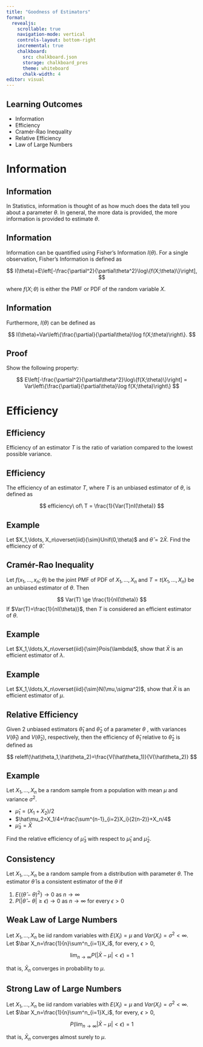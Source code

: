 ```yaml
---
title: "Goodness of Estimators"
format:
  revealjs:
    scrollable: true
    navigation-mode: vertical
    controls-layout: bottom-right
    incremental: true 
    chalkboard:
      src: chalkboard.json
      storage: chalkboard_pres
      theme: whiteboard
      chalk-width: 4
editor: visual
---
```


## Learning Outcomes

-   Information
-   Efficiency
-   Cramér-Rao Inequality
-   Relative Efficiency
-   Law of Large Numbers

# Information

## Information

In Statistics, information is thought of as how much does the data tell you about a parameter $\theta$. In general, the more data is provided, the more information is provided to estimate $\theta$.

## Information

Information can be quantified using Fisher's Information $I(\theta)$. For a single observation, Fisher's Information is defined as

$$
I(\theta)=E\left[-\frac{\partial^2}{\partial\theta^2}\log\{f(X;\theta)\}\right],
$$

where $f(X;\theta)$ is either the PMF or PDF of the random variable $X$.

## Information

Furthermore, $I(\theta)$ can be defined as

$$
I(\theta)=Var\left\{\frac{\partial}{\partial\theta}\log f(X;\theta)\right\}.
$$

## Proof

Show the following property:

$$
E\left[-\frac{\partial^2}{\partial\theta^2}\log\{f(X;\theta)\}\right] = Var\left\{\frac{\partial}{\partial\theta}\log f(X;\theta)\right\}
$$

# Efficiency

## Efficiency

Efficiency of an estimator $T$ is the ratio of variation compared to the lowest possible variance.

## Efficiency

The efficiency of an estimator $T$, where $T$ is an unbiased estimator of $\theta$, is defined as

$$
efficiency\ of\ T = \frac{1}{Var(T)nI(\theta)}
$$

## Example

Let $X_1,\ldots, X_n\overset{iid}{\sim}Unif(0,\theta)$ and $\hat\theta=2\bar X$. Find the efficiency of $\hat \theta$.

## Cramér-Rao Inequality

Let $f(x_1, \ldots, x_n;\theta)$ be the joint PMF of PDF of $X_1, \ldots,X_n$ and $T=t(X_1,\ldots,X_n)$ be an unbiased estimator of $\theta$. Then

$$
Var(T) \ge \frac{1}{nI(\theta)}
$$ If $Var(T)=\frac{1}{nI(\theta)}$, then $T$ is considered an efficient estimator of $\theta$.

## Example

Let $X_1,\ldots,X_n\overset{iid}{\sim}Pois(\lambda)$, show that $\bar X$ is an efficient estimator of $\lambda$.

## Example

Let $X_1,\ldots,X_n\overset{iid}{\sim}N(\mu,\sigma^2)$, show that $\bar X$ is an efficient estimator of $\mu$.

## Relative Efficiency

Given 2 unbiased estimators $\hat\theta_1$ and $\hat\theta_2$ of a parameter $\theta$ , with variances $V(\hat\theta_1)$ and $V(\hat\theta_2)$, respectively, then the efficiency of $\hat\theta_1$ relative to $\hat\theta_2$ is defined as

$$
releff(\hat\theta_1,\hat\theta_2)=\frac{V(\hat\theta_1)}{V(\hat\theta_2)}
$$

## Example

Let $X_1,\ldots,X_n$ be a random sample from a population with mean $\mu$ and variance $\sigma^2$.

::: nonincremental
-   $\hat\mu_1=(X_1+X_2)/2$
-   $\hat\mu_2=X_1/4+\frac{\sum^{n-1}_{i=2}X_i}{2(n-2)}+X_n/4$
-   $\hat\mu_3=\bar X$
:::

Find the relative efficiency of $\hat\mu_3$ with respect to $\hat\mu_1$ and $\hat\mu_2$.

## Consistency

Let $X_1,\ldots,X_n$ be a random sample from a distribution with parameter $\theta$. The estimator $\hat \theta$ is a consistent estimator of the $\theta$ if

1.  $E\{(\hat\theta-\theta)^2\}\rightarrow0$ as $n\rightarrow \infty$
2.  $P(|\hat\theta-\theta|\ge \epsilon)\rightarrow0$ as $n\rightarrow \infty$ for every $\epsilon>0$

## Weak Law of Large Numbers

Let $X_1,\ldots,X_n$ be iid random variables with $E(X_i)=\mu$ and $Var(X_i)=\sigma^2<\infty$. Let $\bar X_n=\frac{1}{n}\sum^n_{i=1}X_i$, for every, $\epsilon>0$,

$$
\lim_{n\rightarrow\infty} P(|\bar X-\mu|<\epsilon) = 1
$$

that is, $\bar X_n$ converges in probability to $\mu$.

## Strong Law of Large Numbers

Let $X_1,\ldots,X_n$ be iid random variables with $E(X_i)=\mu$ and $Var(X_i)=\sigma^2<\infty$. Let $\bar X_n=\frac{1}{n}\sum^n_{i=1}X_i$, for every, $\epsilon>0$,

$$
P(\lim_{n\rightarrow\infty} |\bar X-\mu|<\epsilon) = 1
$$

that is, $\bar X_n$ converges almost surely to $\mu$.
